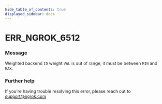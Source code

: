 ```yaml
---
hide_table_of_contents: true
displayed_sidebar: docs
---
```



# ERR_NGROK_6512

### Message

Weighted backend `ID` weight `VAL` is out of range; it must be between `MIN` and `MAX`.

<ErrorDetails error="err_ngrok_6512" />

### Further help

If you're having trouble resolving this error, please reach out to [support@ngrok.com](mailto:support@ngrok.com?subject=Help%20with%20ERR_NGROK_6512)

